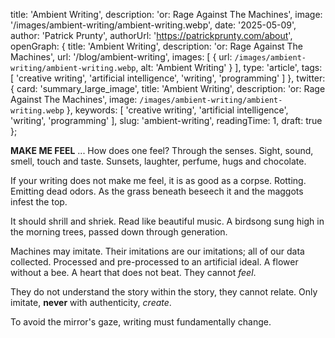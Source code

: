 
  title: 'Ambient Writing',
  description: 'or: Rage Against The Machines',
  image: '/images/ambient-writing/ambient-writing.webp',
  date: '2025-05-09',
  author: 'Patrick Prunty',
  authorUrl: 'https://patrickprunty.com/about',
  openGraph: {
    title: 'Ambient Writing',
    description: 'or: Rage Against The Machines',
    url: '/blog/ambient-writing',
    images: [
      {
        url: `/images/ambient-writing/ambient-writing.webp`,
        alt: 'Ambient Writing'
      }
    ],
    type: 'article',
    tags: [
      'creative writing',
      'artificial intelligence',
      'writing',
      'programming'
    ]
  },
  twitter: {
    card: 'summary_large_image',
    title: 'Ambient Writing',
    description: 'or: Rage Against The Machines',
    image: `/images/ambient-writing/ambient-writing.webp`
  },
  keywords: [
    'creative writing',
    'artificial intelligence',
    'writing',
    'programming'
  ],
  slug: 'ambient-writing',
  readingTime: 1,
  draft: true
};

**MAKE ME FEEL** ... How does one feel? Through the senses. Sight, sound, smell, touch and taste. Sunsets, laughter, perfume, hugs and chocolate.

If your writing does not make me feel, it is as good as a corpse. Rotting. Emitting dead odors. As the grass beneath beseech it and the maggots infest the top.

It should shrill and shriek. Read like beautiful music. A birdsong sung high in the morning trees, passed down through generation.

Machines may imitate. Their imitations are our imitations; all of our data collected. Processed and pre-processed to an artificial ideal. A flower without a bee. A heart that does not beat. They cannot _feel_.

They do not understand the story within the story, they cannot relate. Only imitate, **never** with authenticity, *create*.

To avoid the mirror's gaze, writing must fundamentally change.
